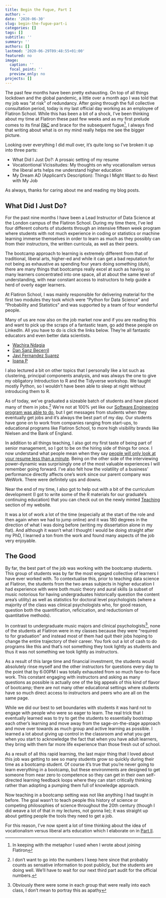 ```yaml
---
title: Begin the Fugue, Part I
author: ~
date: '2020-06-30'
slug: begin-the-fugue-part-i
categories: []
tags: []
subtitle: ''
summary: ''
authors: []
lastmod: '2020-06-29T09:48:55+01:00'
featured: no
image:
  caption: ''
  focal_point: ''
  preview_only: no
projects: []
---
```


The past few months have been pretty exhausting.
On top of all things lockdown and the global pandemic, a little over a month ago I was told that my job was “at risk” of redundancy.
After going through the full collective consultation period, today is my last official day working as an employee of Flatiron School.
While this has been a bit of a shock, I’ve been thinking about my time at Flatiron these past few weeks and as my first prelude comes to its final [PAC](https://en.wikipedia.org/wiki/Cadence#:~:text=In%20a%20perfect%20authentic%20cadence,found%20at%20structurally%20defining%20moments.) and brace for the subsequent fugue^[In keeping with the metaphor I used when I wrote about joining Flatiron], I always find that writing about what is on my mind really helps me see the bigger picture. 

Looking over everything I did mull over, it’s quite long so I’ve broken it up into three parts:

* What Did I Just Do?: A prosaic setting of my resume
* Vocationtional Vicissitudes: My thoughts on why vocationalism versus the liberal arts helps me understand higher education
* My Dream AD (Applicant’s Description): Things I Might Want to do Next with My Job

As always, thanks for caring about me and reading my blog posts. 

## What Did I Just Do?

For the past nine months I have been a Lead Instructor of Data Science at the London campus of the Flatiron School. 
During my time there, I’ve led four different cohorts of students through an intensive fifteen week program where students with not much experience in coding or statistics or machine learning immerse themselves in order to learn as much as they possibly can from their instructors, the written curricula, as well as their peers.

The bootcamp approach to learning is extremely different from that of traditional, liberal arts, higher-ed and while it can get a bad reputation for not being as exhaustive as spending four years doing something (duh), there are many things that bootcamps really excel at such as having so many learners concentrated into one space, all at about the same level of understanding, with near constant access to instructors to help guide a herd of overly eager learners. 

At Flatiron School, I was mainly responsible for delivering material for the first two modules they took which were “Python for Data Science” and “Probability and Statistics” and was supported by a team of four wonderful people.

Many of us are now also on the job market now and if you are reading this and want to pick up the scraps of a fantastic team, go add these people on LinkedIn. All you have to do is click the links below. They’re all fantastic educators and even better data scientists. 

* [Wachira Ndagia](https://www.linkedin.com/in/wachirandaiga/) 
* [Dan Sanz Becerril](https://www.linkedin.com/in/danielsanzbecerril/)
* [Javi Fernandez Suarez](https://www.linkedin.com/in/javier-f-s/) 
* [Ioana P](https://www.linkedin.com/in/ioanapr/)

I also lectured a bit on other topics that I personally like a lot such as clustering, principal components analysis, and was always the one to give my obligatory Introduction to R and the Tidyverse workshop. We taught mostly Python, so I wouldn’t have been able to sleep at night without introducing them to R. 

As of today, we’ve graduated a sizeable batch of students and have placed many of them in jobs.^[I don't want to go into the numbers I keep here since that probably counts as sensative information to post publicly, but the students are doing well. We'll have to wait for our next third part audit for the official numbers.] 
We're not at 100% yet like our [Software Engineering program was able to do](https://hi.flatironschool.com/rs/072-UWY-209/images/Flatiron%20School%20Jobs%20Report.pdf?_ga=2.75036818.1013998130.1593420746-1423311562.1570117877), but I get messages from students when they eventually get jobs and it’s always the best part of my day.
Our students have gone on to work from companies ranging from start-ups, to educational programs like Flatiron School, to more high visibility brands like Nielsen and the Bank of England.

In addition to all things teaching, I also got my first taste of being part of senior management, so I got to be on the hiring side of things for once.
I now understand what people mean when they say [people will only look at your resume less than a minute](https://jobs.telegraph.co.uk/article/does-your-cv-pass-the-30-second-test-/#:~:text=Research%20shows%20that%20most%20employers,CV%20was%20just%206.25%20seconds.).
Being on the other side of the interviewing power-dynamic was surprisingly one of the most valuable experiences I will remember going forward.
I’ve also felt how the volatility of a business’ performance directly affects one’s work since our parent company was WeWork.
There were definitely ups and downs.

Near the end of my time, I also got to help out with a bit of the curriculum development (I got to write some of the R materials for our graduate’s continuing education) that you can check out on the newly minted [Teaching](https://davidjohnbaker.rbind.io/teaching/) section of my website.

It was a lot of work a lot of the time (especially at the start of the role and then again when we had to jump online) and it was 180 degrees in the direction of what I was doing before (writing my dissertation alone in my flat).
And although it wasn’t what I thought I would be doing straight after my PhD, I learned a ton from the work and found many aspects of the job very enjoyable. 

## The Good 

By far, the best part of the job was working with the bootcamp students.
This group of students was by far the most engaged collective of learners I have ever worked with.
To contextualise this, prior to teaching data science at Flatiron, the students from the two areas subjects in higher education I had experience with were both music theory and aural skills (a subset of music notorious for having undergraduates historically question the content area’s utility) as well as statistics for doctoral level psychologists (where a majority of the class was clinical psychologists who, for good reason, question both the quantification, reficication, and reductionism of quantitative methods).

In contrast to undergraduate music majors and clinical psychologists^[Obviously there were some in each group that were really into each class, I don’t mean to portray this as apathy], none of the students at Flatiron were in my classes because they were “required to for graduation” and instead most of them had quit their jobs hoping to change the entire trajectory of their career.
You fork out a lot of cash to do programs like this and that’s not something they took lightly as students and thus it was not something we took lightly as instructors. 

As a result of this large time and financial investment, the students would absolutely rinse myself and the other instructors for questions every day to the point that by 6:00PM I was totally exhausted from so much face-to-face work. 
This constant engaging with instructors and asking as many questions as possible is actually one of the big appeals of this kind of flavor of bootcamp; there are not many other educational settings where students have so much direct access to instructors and peers who are all on the same page.

While we did our best to set boundaries with students it was hard not to engage with people who were so eager to learn.
The real trick that I eventually learned was to try to get the students to essentially bootstrap each other’s learning and move away from the sage-on-the-stage approach and move over towards as much group and active learning as possible.
I learned a lot about giving up control in the classroom and what you get when you start to acknowledge the fact that when you have adult learners, they bring with them far more life experience than those fresh out of school.

As a result of all this rapid learning, the last major thing that I loved about this job was getting to see so many students grow so quickly during their time as a bootcamp student.
Of course it’s true that you’re never going to learn everything in a bootcamp, but these environments are designed to get someone from near zero to competence so they can get in their own self-directed learning feedback loops where they can start critically thinking rather than adopting a pumping them full of knowledge approach. 

Now teaching in a bootcamp setting was not like anything I had taught in before.
The goal wasn't to teach people this history of science or competing philosophies of science throughout the 20th century (though I did weave a lot of that in my lectures, not gonna lie); it was straight up about getting people the tools they need to get a job. 

For this reason, I've now spent a lot of time thinking about the idea of vocationalism versus liberal arts education which I elaborate  on in [Part II](https://davidjohnbaker.rbind.io/post/begin-the-fugue-part-ii/). 
